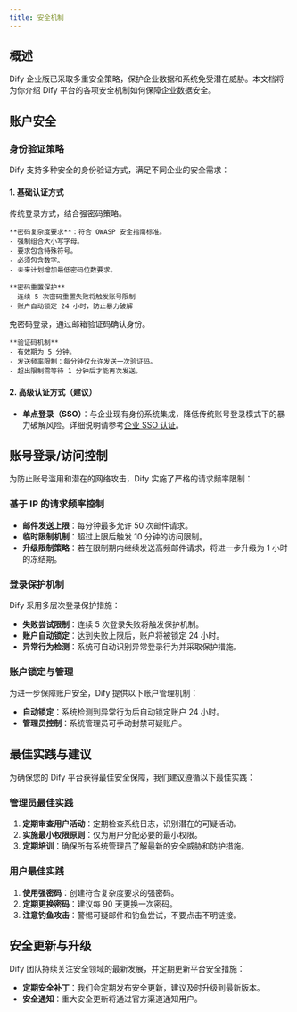 ```yaml
---
title: 安全机制
---
```


## 概述

Dify 企业版已采取多重安全策略，保护企业数据和系统免受潜在威胁。本文档将为你介绍 Dify 平台的各项安全机制如何保障企业数据安全。

## 账户安全

### 身份验证策略

Dify 支持多种安全的身份验证方式，满足不同企业的安全需求：

#### 1. 基础认证方式

<Tabs>
  <Tab title="邮箱 + 密码登录">
    传统登录方式，结合强密码策略。
    
    **密码复杂度要求**：符合 OWASP 安全指南标准。
    - 强制组合大小写字母。
    - 要求包含特殊符号。
    - 必须包含数字。
    - 未来计划增加最低密码位数要求。
    
    **密码重置保护**
    - 连续 5 次密码重置失败将触发账号限制
    - 账户自动锁定 24 小时，防止暴力破解
  </Tab>
  
  <Tab title="邮箱 + 验证码登录">
    免密码登录，通过邮箱验证码确认身份。
    
    **验证码机制**
    - 有效期为 5 分钟。
    - 发送频率限制：每分钟仅允许发送一次验证码。
    - 超出限制需等待 1 分钟后才能再次发送。
  </Tab>
</Tabs>

#### 2. 高级认证方式（建议）

- **单点登录（SSO）**：与企业现有身份系统集成，降低传统账号登录模式下的暴力破解风险。详细说明请参考[企业 SSO 认证](/zh-cn/administrator-guide/sso/introduction)。

## 账号登录/访问控制

为防止账号滥用和潜在的网络攻击，Dify 实施了严格的请求频率限制：

### 基于 IP 的请求频率控制

- **邮件发送上限**：每分钟最多允许 50 次邮件请求。
- **临时限制机制**：超过上限后触发 10 分钟的访问限制。
- **升级限制策略**：若在限制期内继续发送高频邮件请求，将进一步升级为 1 小时的冻结期。

### 登录保护机制

Dify 采用多层次登录保护措施：

- **失败尝试限制**：连续 5 次登录失败将触发保护机制。
- **账户自动锁定**：达到失败上限后，账户将被锁定 24 小时。
- **异常行为检测**：系统可自动识别异常登录行为并采取保护措施。

### 账户锁定与管理

为进一步保障账户安全，Dify 提供以下账户管理机制：

- **自动锁定**：系统检测到异常行为后自动锁定账户 24 小时。
- **管理员控制**：系统管理员可手动封禁可疑账户。

## 最佳实践与建议

为确保您的 Dify 平台获得最佳安全保障，我们建议遵循以下最佳实践：

### 管理员最佳实践

1. **定期审查用户活动**：定期检查系统日志，识别潜在的可疑活动。
2. **实施最小权限原则**：仅为用户分配必要的最小权限。
3. **定期培训**：确保所有系统管理员了解最新的安全威胁和防护措施。

### 用户最佳实践

1. **使用强密码**：创建符合复杂度要求的强密码。
2. **定期更换密码**：建议每 90 天更换一次密码。
3. **注意钓鱼攻击**：警惕可疑邮件和钓鱼尝试，不要点击不明链接。

## 安全更新与升级

Dify 团队持续关注安全领域的最新发展，并定期更新平台安全措施：

- **定期安全补丁**：我们会定期发布安全更新，建议及时升级到最新版本。
- **安全通知**：重大安全更新将通过官方渠道通知用户。
